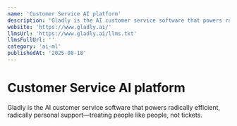 ```yaml
---
name: 'Customer Service AI platform'
description: 'Gladly is the AI customer service software that powers radically efficient, radically personal support—treating people like people, not tickets.'
website: 'https://www.gladly.ai/'
llmsUrl: 'https://www.gladly.ai/llms.txt'
llmsFullUrl: ''
category: 'ai-ml'
publishedAt: '2025-08-18'
---
```


# Customer Service AI platform

Gladly is the AI customer service software that powers radically efficient, radically personal support—treating people like people, not tickets.
